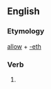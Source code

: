 ==English==

===Etymology===
[[allow]] + [[-eth]]

===Verb===
{{infl|en|verb form}}

# {{archaic third-person singular of|allow}}